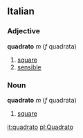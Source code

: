 ==Italian==
===Adjective===
'''quadrato''' ''m'' (''f'' quadrata)
#[[square]]
#[[sensible]]
===Noun===
'''quadrato''' ''m'' (''f'' quadrata)
#[[square]]

[[it:quadrato]]
[[pl:Quadrato]]